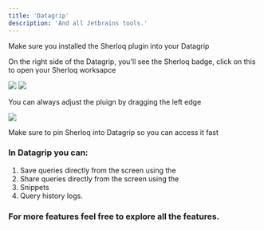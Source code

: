 ```yaml
---
title: 'Datagrip'
description: 'And all Jetbrains tools.'
---
```


<Note> Make sure you installed the Sherloq plugin into your Datagrip </Note>

On the right side of the Datagrip, you'll see the Sherloq badge, click on this to open your Sherloq worksapce

<Frame caption = "Sherloq plugin closed / opened">
  <img src="/images/wtf-happened.jpeg" />
  <img src="/images/wtf-happened.jpeg" />
</Frame>

You can always adjust the pluign by dragging the left edge

<Frame caption = "Sherloq plugin closed / opened">
  <img src="/images/wtf-happened.jpeg" weight="100"/>
</Frame>


<Note> Make sure to pin Sherloq into Datagrip so you can access it fast </Note>

### In Datagrip you can:
1. Save queries directly from the screen using the 
2. Share queries directly from the screen using the
3. Snippets 
4. Query history logs.

### For more features feel free to explore all the features.